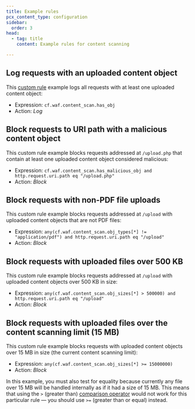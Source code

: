```yaml
---
title: Example rules
pcx_content_type: configuration
sidebar:
  order: 3
head:
  - tag: title
    content: Example rules for content scanning

---
```


## Log requests with an uploaded content object

This [custom rule](/waf/custom-rules/) example logs all requests with at least one uploaded content object:

* Expression: `cf.waf.content_scan.has_obj`
* Action: *Log*

## Block requests to URI path with a malicious content object

This custom rule example blocks requests addressed at `/upload.php` that contain at least one uploaded content object considered malicious:

* Expression: `cf.waf.content_scan.has_malicious_obj and http.request.uri.path eq "/upload.php"`
* Action: *Block*

## Block requests with non-PDF file uploads

This custom rule example blocks requests addressed at `/upload` with uploaded content objects that are not PDF files:

* Expression: `any(cf.waf.content_scan.obj_types[*] != "application/pdf") and http.request.uri.path eq "/upload"`
* Action: *Block*

## Block requests with uploaded files over 500 KB

This custom rule example blocks requests addressed at `/upload` with uploaded content objects over 500 KB in size:

* Expression: `any(cf.waf.content_scan.obj_sizes[*] > 500000) and http.request.uri.path eq "/upload"`
* Action: *Block*

## Block requests with uploaded files over the content scanning limit (15 MB)

This custom rule example blocks requests with uploaded content objects over 15 MB in size (the current content scanning limit):

* Expression: `any(cf.waf.content_scan.obj_sizes[*] >= 15000000)`
* Action: *Block*

In this example, you must also test for equality because currently any file over 15 MB will be handled internally as if it had a size of 15 MB. This means that using the `>` (greater than) [comparison operator](/ruleset-engine/rules-language/operators/#comparison-operators) would not work for this particular rule — you should use `>=` (greater than or equal) instead.
